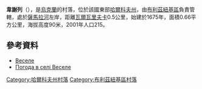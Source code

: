 {{coord|48|37|6|N|36|35|58|E|scale:100000_region:UA|display=title}}

'''韋謝列'''（{{lang-uk|Веселе}}），是[[烏克蘭|烏克蘭]]的村落，位於該國東部[[哈爾科夫州|哈爾科夫州]]，由[[布利茲紐基區|布利茲紐基區]]負責管轄，處於[[薩馬拉河_(第聶伯河支流)|薩馬拉河]]左岸，距離[[瓦爾瓦里夫卡_(布利茲紐基區)|瓦爾瓦里夫卡]]0.5公里，始建於1675年，面積0.66平方公里，海拔高度90米，2001年人口215。

==參考資料==
* [http://gska2.rada.gov.ua/pls/z7502/A005?rdat1=09.01.2009&rf7571=32266 Веселе]{{dead link|date=2018年5月 |bot=InternetArchiveBot |fix-attempted=yes }}
* [http://weather.in.ua/ua/har'kovskaja/3370 Погода в селі Веселе] {{Wayback|url=http://weather.in.ua/ua/har'kovskaja/3370 |date=20160323024609 }}

{{DEFAULTSORT:Веселе}}
[[Category:哈爾科夫州村落|Category:哈爾科夫州村落]]
[[Category:布利茲紐基區村落|Category:布利茲紐基區村落]]


{{Kharkiv-geo-stub}}